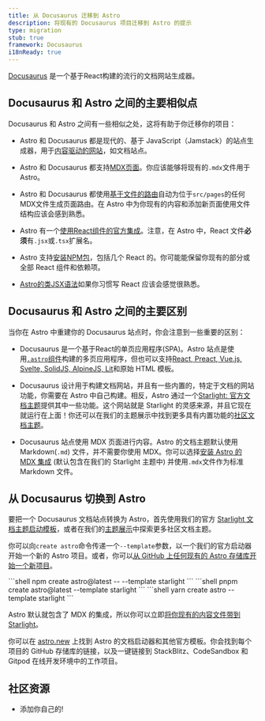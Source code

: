 ```yaml
---
title: 从 Docusaurus 迁移到 Astro
description: 将现有的 Docusaurus 项目迁移到 Astro 的提示
type: migration
stub: true
framework: Docusaurus
i18nReady: true
---
```



[Docusaurus](https://Docusaurus.io) 是一个基于React构建的流行的文档网站生成器。

## Docusaurus 和 Astro 之间的主要相似点

Docusaurus 和 Astro 之间有一些相似之处，这将有助于你迁移你的项目：

- Astro 和 Docusaurus 都是现代的、基于 JavaScript（Jamstack）的站点生成器，用于[内容驱动的网站](/zh-cn/concepts/why-astro/#内容驱动)，如文档站点。

- Astro 和 Docusaurus 都支持[MDX页面](/zh-cn/guides/markdown-content/)。你应该能够将现有的`.mdx`文件用于Astro。

- Astro 和 Docusaurus 都使用[基于文件的路由](/zh-cn/core-concepts/routing/)自动为位于`src/pages`的任何MDX文件生成页面路由。在 Astro 中为你现有的内容和添加新页面使用文件结构应该会感到熟悉。

- Astro 有一个[使用React组件的官方集成](/zh-cn/guides/integrations-guide/react/)。注意，在 Astro 中，React 文件**必须**有`.jsx`或`.tsx`扩展名。

- Astro 支持[安装NPM包](/zh-cn/guides/imports/#npm-包)，包括几个 React 的。你可能能保留你现有的部分或全部 React 组件和依赖项。

- [Astro的类JSX语法](/zh-cn/core-concepts/astro-components/#组件模板)如果你习惯写 React 应该会感觉很熟悉。

## Docusaurus 和 Astro 之间的主要区别

当你在 Astro 中重建你的 Docusaurus 站点时，你会注意到一些重要的区别：

- Docusaurus 是一个基于React的单页应用程序(SPA)。Astro 站点是使用[`.astro`组件](/zh-cn/core-concepts/astro-components/)构建的多页应用程序，但也可以支持[React, Preact, Vue.js, Svelte, SolidJS, AlpineJS, Lit](/zh-cn/core-concepts/framework-components/)和原始 HTML 模板。

- Docusaurus 设计用于构建文档网站，并且有一些内置的，特定于文档的网站功能，你需要在 Astro 中自己构建。相反，Astro 通过一个[Starlight: 官方文档主题](https://starlight.astro.build)提供其中一些功能。这个网站就是 Starlight 的灵感来源，并且它现在就运行在上面！你还可以在我们的主题展示中找到更多具有内置功能的[社区文档主题](https://astro.build/themes?search=&categories%5B%5D=docs)。


- Docusaurus 站点使用 MDX 页面进行内容。Astro 的文档主题默认使用 Markdown(`.md`) 文件，并不需要你使用 MDX。你可以选择[安装 Astro 的 MDX 集成](/zh-cn/guides/integrations-guide/mdx/) (默认包含在我们的 Starlight 主题中) 并使用`.mdx`文件作为标准 Markdown 文件。

## 从 Docusaurus 切换到 Astro

要把一个 Docusaurus 文档站点转换为 Astro，首先使用我们的官方 [Starlight 文档主题启动模板](https://starlight.astro.build)，或者在我们的[主题展示](https://astro.build/themes?search=&categories%5B%5D=docs)中探索更多社区文档主题。

你可以向`create astro`命令传递一个`--template`参数，以一个我们的官方启动器开始一个新的 Astro 项目。或者，你可以[从 GitHub 上任何现有的 Astro 存储库开始一个新项目](/zh-cn/install/auto/#入门模板)。

  <PackageManagerTabs>
    <Fragment slot="npm">
    ```shell
    npm create astro@latest -- --template starlight
    ```
    </Fragment>
    <Fragment slot="pnpm">
    ```shell
    pnpm create astro@latest --template starlight
    ```
    </Fragment>
    <Fragment slot="yarn">
    ```shell
    yarn create astro --template starlight
    ```
    </Fragment>
  </PackageManagerTabs>

Astro 默认就包含了 MDX 的集成，所以你可以立即[将你现有的内容文件带到 Starlight](https://starlight.astro.build/getting-started/#add-content)。


你可以在 [astro.new](https://astro.new) 上找到 Astro 的文档启动器和其他官方模板。你会找到每个项目的 GitHub 存储库的链接，以及一键链接到 StackBlitz、CodeSandbox 和 Gitpod 在线开发环境中的工作项目。

## 社区资源

- 添加你自己的!
